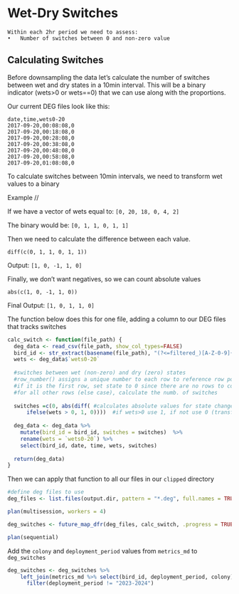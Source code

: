 
# Wet-Dry Switches

    Within each 2hr period we need to assess:
    •	Number of switches between 0 and non-zero value

## Calculating Switches

Before downsampling the data let's calculate the number of switches between wet and dry states in a 10min interval.
This will be a binary indicator (wets>0 or wets==0) that we can use along with the proportions.

Our current DEG files look like this:
```
date,time,wets0-20
2017-09-20,00:08:08,0
2017-09-20,00:18:08,0
2017-09-20,00:28:08,0
2017-09-20,00:38:08,0
2017-09-20,00:48:08,0
2017-09-20,00:58:08,0
2017-09-20,01:08:08,0
```

To calculate switches between 10min intervals, we need to transform wet values to a binary 

Example //

If we have a vector of wets equal to:
```[0, 20, 18, 0, 4, 2]```

The binary would be:
```[0, 1, 1, 0, 1, 1]```
        
Then we need to calculate the difference between each value.
  
  ```diff(c(0, 1, 1, 0, 1, 1))```
  
  Output:
  ```[1, 0, -1, 1, 0]```

Finally, we don't want negatives, so we can count absolute values
  
  ```abs(c(1, 0, -1, 1, 0))```
  
  Final Output:
  ```[1, 0, 1, 1, 0]```

The function below does this for one file, adding a column to our DEG files that tracks switches

```r
calc_switch <- function(file_path) {
  deg_data <- read_csv(file_path, show_col_types=FALSE)
  bird_id <- str_extract(basename(file_path), "(?<=filtered_)[A-Z-0-9]{5}")
  wets <- deg_data$`wets0-20`
  
  #switches between wet (non-zero) and dry (zero) states
  #row_number() assigns a unique number to each row to reference row positions
  #if it is the first row, set state to 0 since there are no rows to compare with
  #for all other rows (else case), calculate the numb. of switches 
  
  switches =c(0, abs(diff( #calculates absolute values for state changes (1 or -1 depending on direction)
      ifelse(wets > 0, 1, 0))))  #if wets>0 use 1, if not use 0 (transforms wets to binary)
  
  deg_data <- deg_data %>%
    mutate(bird_id = bird_id, switches = switches)  %>%
    rename(wets = `wets0-20`) %>%
    select(bird_id, date, time, wets, switches)
  
  return(deg_data)
}
```

Then we can apply that function to all our files in our `clipped` directory
```r

#define deg files to use
deg_files <- list.files(output.dir, pattern = "*.deg", full.names = TRUE)#[1:10] #add if you want to subset

plan(multisession, workers = 4)

deg_switches <- future_map_dfr(deg_files, calc_switch, .progress = TRUE)

plan(sequential)

```


Add the `colony` and `deployment_period` values from `metrics_md` to `deg_switches`

```r

deg_switches <- deg_switches %>%
    left_join(metrics_md %>% select(bird_id, deployment_period, colony), by = "bird_id") %>%
      filter(deployment_period != "2023-2024")

```


